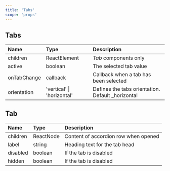 ```yaml
---
title: 'Tabs'
scope: 'props'
---
```


## Tabs

| Name        | Type                       | Description                                        |
| :---------- | :------------------------- | :------------------------------------------------- |
| children    | ReactElement               | _Tab_ components only                              |
| active      | boolean                    | The selected tab value                             |
| onTabChange | callback                   | Callback when a tab has been selected              |
| orientation | 'vertical' \| 'horizontal' | Defines the tabs orientation. Default \_horizontal |

## Tab

| Name     | Type      | Description                          |
| :------- | :-------- | :----------------------------------- |
| children | ReactNode | Content of accordion row when opened |
| label    | string    | Heading text for the tab head        |
| disabled | boolean   | If the tab is disabled               |
| hidden   | boolean   | If the tab is disabled               |
